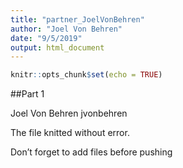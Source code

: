```yaml
---
title: "partner_JoelVonBehren"
author: "Joel Von Behren"
date: "9/5/2019"
output: html_document
---
```


```r
knitr::opts_chunk$set(echo = TRUE)
```

##Part 1

Joel Von Behren  jvonbehren

The file knitted without error.

Don't forget to add files before pushing
